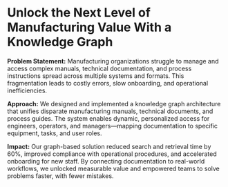 # Unlock the Next Level of Manufacturing Value With a Knowledge Graph

**Problem Statement:** Manufacturing organizations struggle to manage and access complex manuals, technical documentation, and process instructions spread across multiple systems and formats. This fragmentation leads to costly errors, slow onboarding, and operational inefficiencies.

**Approach:** We designed and implemented a knowledge graph architecture that unifies disparate manufacturing manuals, technical documents, and process guides. The system enables dynamic, personalized access for engineers, operators, and managers—mapping documentation to specific equipment, tasks, and user roles.

**Impact:** Our graph-based solution reduced search and retrieval time by 60%, improved compliance with operational procedures, and accelerated onboarding for new staff. By connecting documentation to real-world workflows, we unlocked measurable value and empowered teams to solve problems faster, with fewer mistakes.
